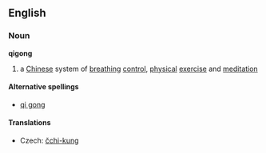 ==English==
===Noun===
{{wikipedia}}
'''qigong'''
# a [[Chinese]] system of [[breathing]] [[control]], [[physical]] [[exercise]] and [[meditation]]
====Alternative spellings====
*[[qi gong]]

====Translations====
{{trans-top|system of breathing control}}
*Czech: [[čchi-kung]] {{m}}
{{trans-mid}}
{{trans-bottom}}